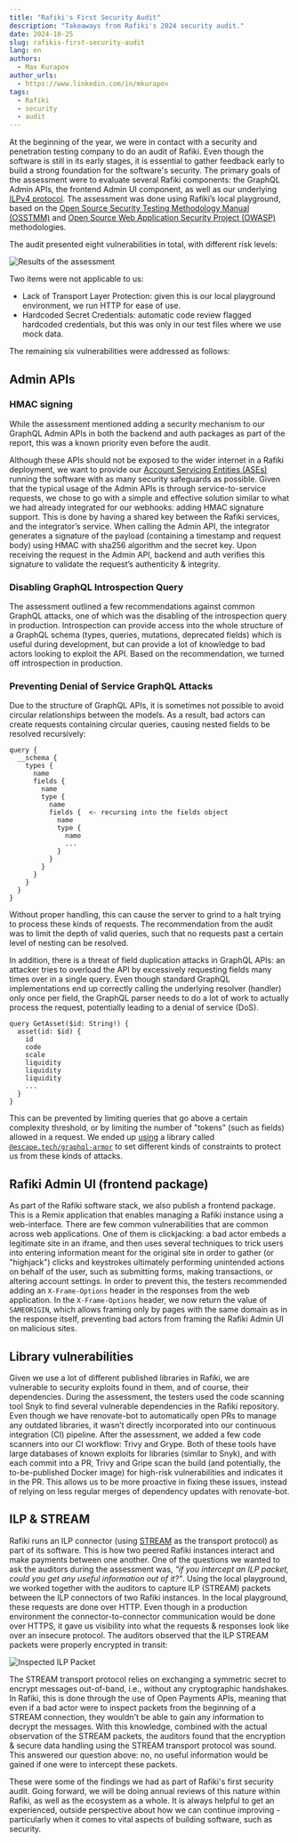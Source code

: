 ```yaml
---
title: "Rafiki's First Security Audit"
description: "Takeaways from Rafiki's 2024 security audit."
date: 2024-10-25
slug: rafikis-first-security-audit
lang: en
authors:
  - Max Kurapov
author_urls:
  - https://www.linkedin.com/in/mkurapov
tags:
  - Rafiki
  - security
  - audit
---
```


At the beginning of the year, we were in contact with a security and penetration testing company to do an audit of Rafiki. Even though the software is still in its early stages, it is essential to gather feedback early to build a strong foundation for the software's security. The primary goals of the assessment were to evaluate several Rafiki components: the GraphQL Admin APIs, the frontend Admin UI component, as well as our underlying [ILPv4 protocol](https://interledger.org/developers/get-started/). The assessment was done using Rafiki’s local playground, based on the [Open Source Security Testing Methodology Manual (OSSTMM)](https://www.isecom.org/research.html) and [Open Source Web Application Security Project (OWASP)](https://owasp.org/) methodologies.

The audit presented eight vulnerabilities in total, with different risk levels:

![Results of the assessment](/developers/img/blog/2024-10-25/results.png)

Two items were not applicable to us:

- Lack of Transport Layer Protection: given this is our local playground environment, we run HTTP for ease of use.
- Hardcoded Secret Credentials: automatic code review flagged hardcoded credentials, but this was only in our test files where we use mock data.

The remaining six vulnerabilities were addressed as follows:

## Admin APIs

### HMAC signing

While the assessment mentioned adding a security mechanism to our GraphQL Admin APIs in both the backend and auth packages as part of the report, this was a known priority even before the audit.

Although these APIs should not be exposed to the wider internet in a Rafiki deployment, we want to provide our [Account Servicing Entities (ASEs)](https://rafiki.dev/overview/overview/#more-about-account-servicing-entities) running the software with as many security safeguards as possible. Given that the typical usage of the Admin APIs is through service-to-service requests, we chose to go with a simple and effective solution similar to what we had already integrated for our webhooks: adding HMAC signature support. This is done by having a shared key between the Rafiki services, and the integrator’s service. When calling the Admin API, the integrator generates a signature of the payload (containing a timestamp and request body) using HMAC with sha256 algorithm and the secret key. Upon receiving the request in the Admin API, backend and auth verifies this signature to validate the request’s authenticity & integrity.

### Disabling GraphQL Introspection Query

The assessment outlined a few recommendations against common GraphQL attacks, one of which was the disabling of the introspection query in production. Introspection can provide access into the whole structure of a GraphQL schema (types, queries, mutations, deprecated fields) which is useful during development, but can provide a lot of knowledge to bad actors looking to exploit the API. Based on the recommendation, we turned off introspection in production.

### Preventing Denial of Service GraphQL Attacks

Due to the structure of GraphQL APIs, it is sometimes not possible to avoid circular relationships between the models. As a result, bad actors can create requests containing circular queries, causing nested fields to be resolved recursively:

```gql
query {
  __schema {
    types {
      name
      fields {
        name
        type {
          name
          fields {  <- recursing into the fields object
            name
            type {
              name
              ...
            }
          }
        }
      }
    }
  }
}
```

Without proper handling, this can cause the server to grind to a halt trying to process these kinds of requests. The recommendation from the audit was to limit the depth of valid queries, such that no requests past a certain level of nesting can be resolved.

In addition, there is a threat of field duplication attacks in GraphQL APIs: an attacker tries to overload the API by excessively requesting fields many times over in a single query. Even though standard GraphQL implementations end up correctly calling the underlying resolver (handler) only once per field, the GraphQL parser needs to do a lot of work to actually process the request, potentially leading to a denial of service (DoS).

```gql
query GetAsset($id: String!) {
  asset(id: $id) {
    id
    code
    scale
    liquidity
    liquidity
    liquidity
    ...
  }
}
```

This can be prevented by limiting queries that go above a certain complexity threshold, or by limiting the number of "tokens" (such as fields) allowed in a request.
We ended up [using](https://github.com/interledger/rafiki/pull/2537) a library called [`@escape.tech/graphql-armor`](https://escape.tech/graphql-armor/docs/getting-started/) to set different kinds of constraints to protect us from these kinds of attacks.

## Rafiki Admin UI (frontend package)

As part of the Rafiki software stack, we also publish a frontend package. This is a Remix application that enables managing a Rafiki instance using a web-interface. There are few common vulnerabilities that are common across web applications. One of them is clickjacking: a bad actor embeds a legitimate site in an iframe, and then uses several techniques to trick users into entering information meant for the original site in order to gather (or "highjack") clicks and keystrokes ultimately performing unintended actions on behalf of the user, such as submitting forms, making transactions, or altering account settings. In order to prevent this, the testers recommended adding an `X-Frame-Options` header in the responses from the web application. In the `X-Frame-Options` header, we now return the value of `SAMEORIGIN`, which allows framing only by pages with the same domain as in the response itself, preventing bad actors from framing the Rafiki Admin UI on malicious sites.

## Library vulnerabilities

Given we use a lot of different published libraries in Rafiki, we are vulnerable to security exploits found in them, and of course, their dependencies. During the assessment, the testers used the code scanning tool Snyk to find several vulnerable dependencies in the Rafiki repository. Even though we have renovate-bot to automatically open PRs to manage any outdated libraries, it wasn’t directly incorporated into our continuous integration (CI) pipeline. After the assessment, we added a few code scanners into our CI workflow: Trivy and Grype. Both of these tools have large databases of known exploits for libraries (similar to Snyk), and with each commit into a PR, Trivy and Gripe scan the build (and potentially, the to-be-published Docker image) for high-risk vulnerabilities and indicates it in the PR. This allows us to be more proactive in fixing these issues, instead of relying on less regular merges of dependency updates with renovate-bot.

## ILP & STREAM

Rafiki runs an ILP connector (using [STREAM](https://interledger.org/developers/rfcs/stream-protocol/) as the transport protocol) as part of its software. This is how two peered Rafiki instances interact and make payments between one another.
One of the questions we wanted to ask the auditors during the assessment was, _"if you intercept an ILP packet, could you get any useful information out of it?"_. Using the local playground, we worked together with the auditors to capture ILP (STREAM) packets between the ILP connectors of two Rafiki instances. In the local playground, these requests are done over HTTP. Even though in a production environment the connector-to-connector communication would be done over HTTPS, it gave us visibility into what the requests & responses look like over an insecure protocol. The auditors observed that the ILP STREAM packets were properly encrypted in transit:

![Inspected ILP Packet](/developers/img/blog/2024-10-25/packet.png)

The STREAM transport protocol relies on exchanging a symmetric secret to encrypt messages out-of-band, i.e., without any cryptographic handshakes. In Rafiki, this is done through the use of Open Payments APIs, meaning that even if a bad actor were to inspect packets from the beginning of a STREAM connection, they wouldn't be able to gain any information to decrypt the messages. With this knowledge, combined with the actual observation of the STREAM packets, the auditors found that the encryption & secure data handling using the STREAM transport protocol was sound. This answered our question above: no, no useful information would be gained if one were to intercept these packets.

These were some of the findings we had as part of Rafiki's first security audit. Going forward, we will be doing annual reviews of this nature within Rafiki, as well as the ecosystem as a whole. It is always helpful to get an experienced, outside perspective about how we can continue improving - particularly when it comes to vital aspects of building software, such as security.
